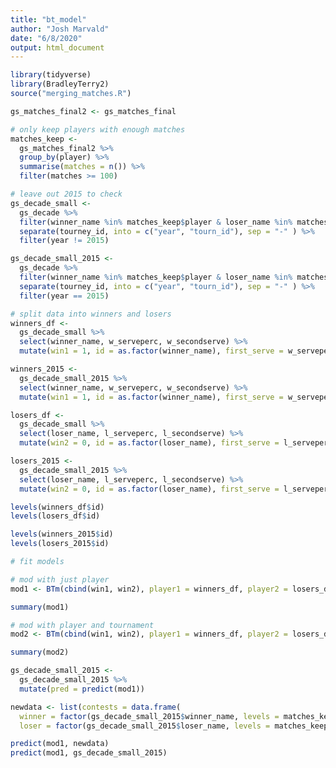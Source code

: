 ```yaml
---
title: "bt_model"
author: "Josh Marvald"
date: "6/8/2020"
output: html_document
---
```


```r
library(tidyverse)
library(BradleyTerry2)
source("merging_matches.R")

gs_matches_final2 <- gs_matches_final
```


```r
# only keep players with enough matches
matches_keep <-
  gs_matches_final2 %>%
  group_by(player) %>%
  summarise(matches = n()) %>%
  filter(matches >= 100) 

# leave out 2015 to check
gs_decade_small <- 
  gs_decade %>%
  filter(winner_name %in% matches_keep$player & loser_name %in% matches_keep$player) %>%
  separate(tourney_id, into = c("year", "tourn_id"), sep = "-" ) %>%
  filter(year != 2015) 

gs_decade_small_2015 <-
  gs_decade %>%
  filter(winner_name %in% matches_keep$player & loser_name %in% matches_keep$player) %>%
  separate(tourney_id, into = c("year", "tourn_id"), sep = "-" ) %>%
  filter(year == 2015)
```

```r
# split data into winners and losers
winners_df <-
  gs_decade_small %>%
  select(winner_name, w_serveperc, w_secondserve) %>%
  mutate(win1 = 1, id = as.factor(winner_name), first_serve = w_serveperc)

winners_2015 <-
  gs_decade_small_2015 %>%
  select(winner_name, w_serveperc, w_secondserve) %>%
  mutate(win1 = 1, id = as.factor(winner_name), first_serve = w_serveperc)

losers_df <-
  gs_decade_small %>%
  select(loser_name, l_serveperc, l_secondserve) %>%
  mutate(win2 = 0, id = as.factor(loser_name), first_serve = l_serveperc) 

losers_2015 <-
  gs_decade_small_2015 %>%
  select(loser_name, l_serveperc, l_secondserve) %>%
  mutate(win2 = 0, id = as.factor(loser_name), first_serve = l_serveperc)
```


```r
levels(winners_df$id)
levels(losers_df$id)

levels(winners_2015$id)
levels(losers_2015$id)
```


```r
# fit models

# mod with just player 
mod1 <- BTm(cbind(win1, win2), player1 = winners_df, player2 = losers_df, formula = ~ id + first_serve:id + first_serve, id = "id", data = gs_decade_small)

summary(mod1)

# mod with player and tournament
mod2 <- BTm(cbind(win1, win2), player1 = winners_df, player2 = losers_df, formula = ~ id + first_serve:id + first_serve + tourney_name, id = "id", data = gs_decade_small)

summary(mod2)
```


```r
gs_decade_small_2015 <-
  gs_decade_small_2015 %>%
  mutate(pred = predict(mod1))

newdata <- list(contests = data.frame(
  winner = factor(gs_decade_small_2015$winner_name, levels = matches_keep$player),
  loser = factor(gs_decade_small_2015$loser_name, levels = matches_keep$player)))

predict(mod1, newdata)
predict(mod1, gs_decade_small_2015)


```

